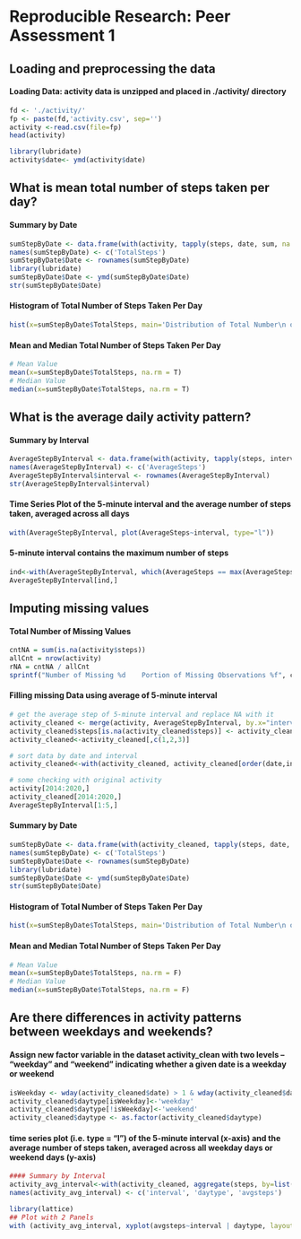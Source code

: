 # Reproducible Research: Peer Assessment 1

## Loading and preprocessing the data

#### Loading Data: activity data is unzipped and placed in ./activity/ directory
```r
fd <- './activity/'
fp <- paste(fd,'activity.csv', sep='')
activity <-read.csv(file=fp)
head(activity)

library(lubridate)
activity$date<- ymd(activity$date)
```

## What is mean total number of steps taken per day?
#### Summary by Date
```r
sumStepByDate <- data.frame(with(activity, tapply(steps, date, sum, na.rm=T, simplify = T)))
names(sumStepByDate) <- c('TotalSteps')
sumStepByDate$Date <- rownames(sumStepByDate)
library(lubridate)
sumStepByDate$Date <- ymd(sumStepByDate$Date)
str(sumStepByDate$Date)
```
#### Histogram of Total Number of Steps Taken Per Day
```r
hist(x=sumStepByDate$TotalSteps, main='Distribution of Total Number\n of Steps Taken Each Day')
```

#### Mean and Median Total Number of Steps Taken Per Day
```r
# Mean Value
mean(x=sumStepByDate$TotalSteps, na.rm = T)
# Median Value
median(x=sumStepByDate$TotalSteps, na.rm = T)
```


## What is the average daily activity pattern?
#### Summary by Interval
```r
AverageStepByInterval <- data.frame(with(activity, tapply(steps, interval, mean, na.rm=T, simplify = T)))
names(AverageStepByInterval) <- c('AverageSteps')
AverageStepByInterval$interval <- rownames(AverageStepByInterval)
str(AverageStepByInterval$interval)
```

#### Time Series Plot of the 5-minute interval and the average number of steps taken, averaged across all days
```r
with(AverageStepByInterval, plot(AverageSteps~interval, type="l"))
```

#### 5-minute interval contains the maximum number of steps
```r
ind<-with(AverageStepByInterval, which(AverageSteps == max(AverageSteps)))
AverageStepByInterval[ind,]
```

## Imputing missing values

#### Total Number of Missing Values
```r
cntNA = sum(is.na(activity$steps))
allCnt = nrow(activity)
rNA = cntNA / allCnt
sprintf("Number of Missing %d    Portion of Missing Observations %f", cntNA, rNA)
```

#### Filling missing Data using average of 5-minute interval
```r

# get the average step of 5-minute interval and replace NA with it
activity_cleaned <- merge(activity, AverageStepByInterval, by.x="interval", by.y = "interval", all=T)
activity_cleaned$steps[is.na(activity_cleaned$steps)] <- activity_cleaned$AverageSteps[is.na(activity_cleaned$steps)]
activity_cleaned<-activity_cleaned[,c(1,2,3)]

# sort data by date and interval
activity_cleaned<-with(activity_cleaned, activity_cleaned[order(date,interval),])

# some checking with original activity
activity[2014:2020,]
activity_cleaned[2014:2020,]
AverageStepByInterval[1:5,]
```

#### Summary by Date
```r
sumStepByDate <- data.frame(with(activity_cleaned, tapply(steps, date, sum, na.rm=T, simplify = T)))
names(sumStepByDate) <- c('TotalSteps')
sumStepByDate$Date <- rownames(sumStepByDate)
library(lubridate)
sumStepByDate$Date <- ymd(sumStepByDate$Date)
str(sumStepByDate$Date)
```

#### Histogram of Total Number of Steps Taken Per Day
```r
hist(x=sumStepByDate$TotalSteps, main='Distribution of Total Number\n of Steps Taken Each Day')
```

#### Mean and Median Total Number of Steps Taken Per Day
```r
# Mean Value
mean(x=sumStepByDate$TotalSteps, na.rm = F)
# Median Value
median(x=sumStepByDate$TotalSteps, na.rm = F)
```


## Are there differences in activity patterns between weekdays and weekends?
#### Assign new factor variable in the dataset activity_clean with two levels – “weekday” and “weekend” indicating whether a given date is a weekday or weekend
```r
isWeekday <- wday(activity_cleaned$date) > 1 & wday(activity_cleaned$date) < 7
activity_cleaned$daytype[isWeekday]<-'weekday'
activity_cleaned$daytype[!isWeekday]<-'weekend'
activity_cleaned$daytype <- as.factor(activity_cleaned$daytype)
```
####  time series plot (i.e. type = "l") of the 5-minute interval (x-axis) and the average number of steps taken, averaged across all weekday days or weekend days (y-axis)
```r
#### Summary by Interval
activity_avg_interval<-with(activity_cleaned, aggregate(steps, by=list(interval, daytype), FUN=mean))
names(activity_avg_interval) <- c('interval', 'daytype', 'avgsteps')
```
```r
library(lattice)
## Plot with 2 Panels
with (activity_avg_interval, xyplot(avgsteps~interval | daytype, layout = c(1,2), type="l",ylab="Number of steps"))
```